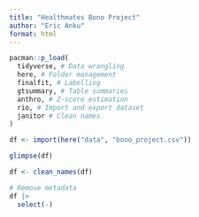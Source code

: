 ```yaml
---
title: "Healthmates Bono Project"
author: "Eric Anku"
format: html
---
```


```r
pacman::p_load(
  tidyverse, # Data wrangling
  here, # Folder management
  finalfit, # Labelling
  gtsummary, # Table summaries
  anthro, # Z-score estimation
  rio, # Import and export dataset
  janitor # Clean names
)
```

```r
df <- import(here("data", "bono_project.csv"))
```

```r
glimpse(df)
```

```r
df <- clean_names(df)
```


```r
# Remove metadata
df |> 
  select(-)
```

